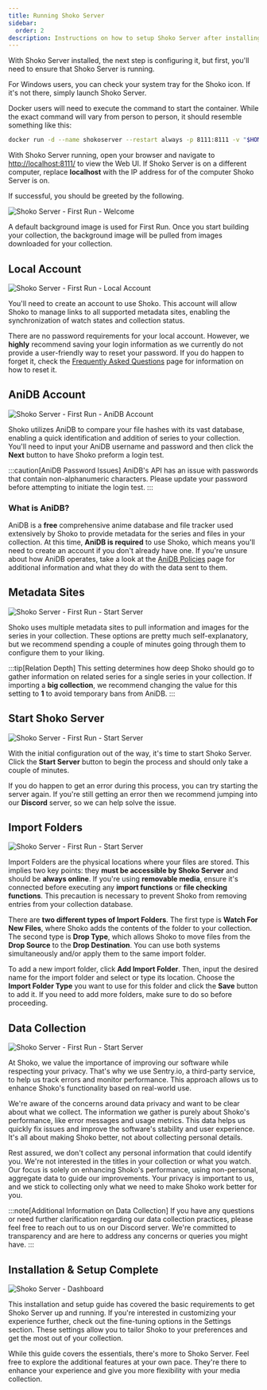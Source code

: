 ```yaml
---
title: Running Shoko Server
sidebar:
  order: 2
description: Instructions on how to setup Shoko Server after installing.
---
```



With Shoko Server installed, the next step is configuring it, but first, you'll need to ensure that Shoko Server
is running.

For Windows users, you can check your system tray for the Shoko icon. If it's not there, simply launch Shoko Server.

Docker users will need to execute the command to start the container. While the exact command will vary from person
to person, it should resemble something like this:


```sh
docker run -d --name shokoserver --restart always -p 8111:8111 -v "$HOME/.shoko:/home/shoko/.shoko" -v "/path/to/anime:/mnt/anime" -v "/path/to/import:/mnt/import" -e PUID=$UID -e PGID=$GID shokoanime/server:latest
```

With Shoko Server running, open your browser and navigate to [http://localhost:8111/](http://localhost:8111/) to view
the Web UI. If Shoko Server is on a different computer, replace **localhost** with the IP address for of the computer
Shoko Server is on.

If successful, you should be greeted by the following.

![Shoko Server - First Run - Welcome](../../../assets/img/shoko-server/shoko-server-first-run-welcome.jpg)

A default background image is used for First Run. Once you start building your collection, the background image will
be pulled from images downloaded for your collection.

## Local Account

![Shoko Server - First Run - Local Account](../../../assets/img/shoko-server/shoko-server-first-run-local-account.jpg)

You'll need to create an account to use Shoko. This account will allow Shoko to manage links to all supported metadata
sites, enabling the synchronization of watch states and collection status.

There are no password requirements for your local account. However, we **highly** recommend saving your login
information as we currently do not provide a user-friendly way to reset your password. If you do happen to forget it,
check the [Frequently Asked Questions](../../faq) page for information on how to reset it.

## AniDB Account

![Shoko Server - First Run - AniDB Account](../../../assets/img/shoko-server/shoko-server-first-run-anidb-account.jpg)

Shoko utilizes AniDB to compare your file hashes with its vast database, enabling a quick identification and addition
of series to your collection. You'll need to input your AniDB username and password and then click the **Next** button
to have Shoko preform a login test.

:::caution[AniDB Password Issues]
AniDB's API has an issue with passwords that contain non-alphanumeric characters. Please update your password before
attempting to initiate the login test.
:::

### What is AniDB?

AniDB is a **free** comprehensive anime database and file tracker used extensively by Shoko to provide metadata for
the series and files in your collection. At this time, **AniDB is required** to use Shoko, which means you'll need to
create an account if you don't already have one. If you're unsure about how AniDB operates, take a look at the
[AniDB Policies](https://anidb.net/policy) page for additional information and what they do with the data sent to them.

## Metadata Sites

![Shoko Server - First Run - Start Server](../../../assets/img/shoko-server/shoko-server-first-run-metadata-sites.jpg)

Shoko uses multiple metadata sites to pull information and images for the series in your collection. These options
are pretty much self-explanatory, but we recommend spending a couple of minutes going through them to configure them
to your liking.

:::tip[Relation Depth]
This setting determines how deep Shoko should go to gather information on related series for a single series in your
collection. If importing a **big collection**, we recommend changing the value for this setting to **1** to avoid
temporary bans from AniDB.
:::

## Start Shoko Server

![Shoko Server - First Run - Start Server](../../../assets/img/shoko-server/shoko-server-first-run-starting-server.jpg)

With the initial configuration out of the way, it's time to start Shoko Server. Click the **Start Server** button to
begin the process and should only take a couple of minutes.

If you do happen to get an error during this process, you can try starting the server again. If you're still getting
an error then we recommend jumping into our **Discord** server, so we can help solve the issue.

## Import Folders

![Shoko Server - First Run - Start Server](../../../assets/img/shoko-server/shoko-server-first-run-import-folders.jpg)

Import Folders are the physical locations where your files are stored. This implies two key points:
they **must be accessible by Shoko Server** and should be **always online**. If you're using **removable media**,
ensure it's connected before executing any **import functions** or **file checking functions**. This precaution is
necessary to prevent Shoko from removing entries from your collection database.

There are **two different types of Import Folders**. The first type is **Watch For New Files**, where Shoko adds the
contents of the folder to your collection. The second type is **Drop Type**, which allows Shoko to move files from
the **Drop Source** to the **Drop Destination**. You can use both systems simultaneously and/or apply them to the
same import folder.

To add a new import folder, click **Add Import Folder**. Then, input the desired name for the import folder and select
or type its location. Choose the **Import Folder Type** you want to use for this folder and click the **Save** button
to add it. If you need to add more folders, make sure to do so before proceeding.

## Data Collection

![Shoko Server - First Run - Start Server](../../../assets/img/shoko-server/shoko-server-first-run-data-collection.jpg)

At Shoko, we value the importance of improving our software while respecting your privacy. That's why we use Sentry.io,
a third-party service, to help us track errors and monitor performance. This approach allows us to enhance Shoko's
functionality based on real-world use.

We're aware of the concerns around data privacy and want to be clear about what we collect. The information we gather
is purely about Shoko's performance, like error messages and usage metrics. This data helps us quickly fix issues and
improve the software's stability and user experience. It's all about making Shoko better, not about collecting
personal details.

Rest assured, we don't collect any personal information that could identify you. We're not interested in the titles
in your collection or what you watch. Our focus is solely on enhancing Shoko's performance, using non-personal,
aggregate data to guide our improvements. Your privacy is important to us, and we stick to collecting only what we
need to make Shoko work better for you.

:::note[Additional Information on Data Collection]
If you have any questions or need further clarification regarding our data collection practices, please feel free
to reach out to us on our Discord server. We're committed to transparency and are here to address any concerns
or queries you might have.
:::


## Installation & Setup Complete

![Shoko Server - Dashboard](../../../assets/img/shoko-server/shoko-server-dashboard.jpg)

This installation and setup guide has covered the basic requirements to get Shoko Server up and running. If you're
interested in customizing your experience further, check out the fine-tuning options in the Settings section. These
settings allow you to tailor Shoko to your preferences and get the most out of your collection.

While this guide covers the essentials, there's more to Shoko Server. Feel free to explore the additional features at
your own pace. They're there to enhance your experience and give you more flexibility with your media collection.
